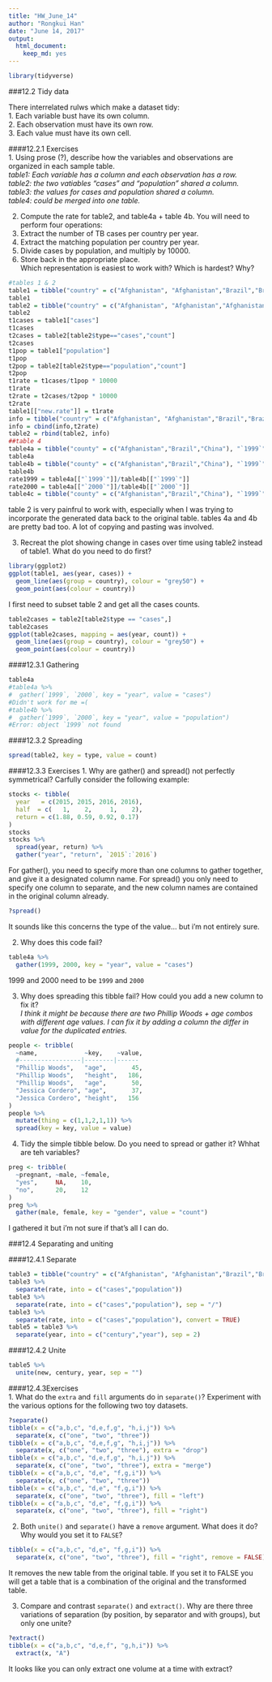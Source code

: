 ```yaml
---
title: "HW_June_14"
author: "Rongkui Han"
date: "June 14, 2017"
output: 
  html_document: 
    keep_md: yes
---
```

```r
library(tidyverse)
```

###12.2 Tidy data  

There interrelated rulws which make a dataset tidy:  
1. Each variable bust have its own column.  
2. Each observation must have its own row.  
3. Each value must have its own cell.  

####12.2.1 Exercises  
1. Using prose (?), describe how the variables and observations are organized in each sample table.  
 *table1: Each variable has a column and each observation has a row.*  
*table2: the two vatiables "cases" and "population" shared a column.*  
*table3: the values for cases and population shared a column.*  
*table4: could be merged into one table.*  

2. Compute the rate for table2, and table4a + table 4b. You will need to perform four operations:  
  1. Extract the number of TB cases per country per year.  
  2. Extract the matching population per country per year.  
  3. Divide cases by population, and multiply by 10000.  
  4. Store back in the appropriate place.  
Which representation is easiest to work with? Which is hardest? Why?  
```r
#tables 1 & 2
table1 = tibble("country" = c("Afghanistan", "Afghanistan","Brazil","Brazil","China","China"), "year" = c(1999,2000,1999,2000,1999,2000), "cases" = c(745, 2666, 37737, 80488, 212258, 213766), "population" = c(19987371,20595360, 172006362, 174504898, 1272915272, 1280428583),"rate" = c(0.373, 1.294, 2.194, 4.612, 1.667, 1.669))
table1
table2 = tibble("country" = c("Afghanistan", "Afghanistan","Afghanistan", "Afghanistan","Brazil","Brazil","Brazil","Brazil","China","China", "China","China"), "year" = c(1999,1999,2000,2000,1999,1999,2000,2000,1999,1999,2000,2000), "type" = c("cases","population", "cases","population","cases","population","cases","population", "cases","population","cases","population"), "count" = c(745, 19987371, 2666, 20595360, 37737, 172006362, 80488, 174504898, 212258, 1272915272, 213766, 1280428583))
table2
t1cases = table1["cases"]
t1cases
t2cases = table2[table2$type=="cases","count"]
t2cases
t1pop = table1["population"]
t1pop
t2pop = table2[table2$type=="population","count"]
t2pop
t1rate = t1cases/t1pop * 10000
t1rate
t2rate = t2cases/t2pop * 10000
t2rate
table1[["new.rate"]] = t1rate
info = tibble("country" = c("Afghanistan", "Afghanistan","Brazil","Brazil","China","China"), "year" = c(1999,2000,1999,2000,1999,2000), "type" = c("rate", "rate", "rate", "rate", "rate", "rate"))
info = cbind(info,t2rate)
table2 = rbind(table2, info)
##table 4
table4a = tibble("county" = c("Afghanistan","Brazil","China"), "`1999`" = c(745, 37737, 212258), "`2000`" = c(2666, 80488, 213766))
table4a
table4b = tibble("county" = c("Afghanistan","Brazil","China"), "`1999`" = c(19987371,172006362,1272915272), "`2000`" = c(20595360,174504898,1280428583))
table4b
rate1999 = table4a[["`1999`"]]/table4b[["`1999`"]] 
rate2000 = table4a[["`2000`"]]/table4b[["`2000`"]] 
table4c = tibble("county" = c("Afghanistan","Brazil","China"), "`1999`" = rate1999, "`2000`" = rate2000)
```

table 2 is very painfrul to work with, especially when I was trying to incorporate the generated data back to the original table. tables 4a and 4b are pretty bad too. A lot of copying and pasting was involved.  

3. Recreat the plot showing change in cases over time using table2 instead of table1. What do you need to do first?  
```r
library(ggplot2)
ggplot(table1, aes(year, cases)) + 
  geom_line(aes(group = country), colour = "grey50") + 
  geom_point(aes(colour = country))
```

I first need to subset table 2 and get all the cases counts.   
```r
table2cases = table2[table2$type == "cases",]
table2cases
ggplot(table2cases, mapping = aes(year, count)) +
  geom_line(aes(group = country), colour = "grey50") + 
  geom_point(aes(colour = country))
```

####12.3.1 Gathering  
```r
table4a
#table4a %>%
#  gather(`1999`, `2000`, key = "year", value = "cases")
#Didn't work for me =(
#table4b %>%
#  gather(`1999`, `2000`, key = "year", value = "population")
#Error: object `1999` not found
```
####12.3.2 Spreading  
```r
spread(table2, key = type, value = count)
```

####12.3.3 Exercises
1. Why are gather() and spread() not perfectly symmetrical? Carfully consider the following example:  
```r
stocks <- tibble(
  year   = c(2015, 2015, 2016, 2016),
  half  = c(   1,    2,     1,    2),
  return = c(1.88, 0.59, 0.92, 0.17)
)
stocks
stocks %>% 
  spread(year, return) %>% 
  gather("year", "return", `2015`:`2016`)
```

For gather(), you need to specify more than one columns to gather together, and give it a designated column name. For spread() you only need to specify one column to separate, and the new column names are contained in the original column already.  

```r
?spread()
```

It sounds like this concerns the type of the value... but i'm not entirely sure.  

2. Why does this code fail?  
```r
table4a %>% 
  gather(1999, 2000, key = "year", value = "cases")
```

1999 and 2000 need to be `1999` and `2000`

3. Why does spreading this tibble fail? How could you add a new column to fix it?  
*I think it might be because there are two Phillip Woods + age combos with different age values. I can fix it by adding a column the differ in value for the duplicated entries.*    
```r
people <- tribble(
  ~name,             ~key,    ~value,
  #-----------------|--------|------
  "Phillip Woods",   "age",       45,
  "Phillip Woods",   "height",   186,
  "Phillip Woods",   "age",       50,
  "Jessica Cordero", "age",       37,
  "Jessica Cordero", "height",   156
)
people %>%
  mutate(thing = c(1,1,2,1,1)) %>%
  spread(key = key, value = value)
```

4. Tidy the simple tibble below. Do you need to spread or gather it? Whhat are teh variables?  
```r
preg <- tribble(
  ~pregnant, ~male, ~female,
  "yes",     NA,    10,
  "no",      20,    12
)
preg %>%
  gather(male, female, key = "gender", value = "count")
```

I gathered it but i'm not sure if that's all I can do.  

###12.4 Separating and uniting  

####12.4.1 Separate  
```r
table3 = tibble("country" = c("Afghanistan", "Afghanistan","Brazil","Brazil","China","China"), "year" = c(1999,2000,1999,2000,1999,2000), "rate" = c("745/19987371","2666/20595360" , "37737/172006362", "80488/174504898", "212258/1272915272", "213766/1280428583"))
table3 %>%
  separate(rate, into = c("cases","population"))
table3 %>%
  separate(rate, into = c("cases","population"), sep = "/")
table3 %>%
  separate(rate, into = c("cases","population"), convert = TRUE)
table5 = table3 %>%
  separate(year, into = c("century","year"), sep = 2)
```

####12.4.2 Unite  
```r
table5 %>%
  unite(new, century, year, sep = "")
```

####12.4.3Exercises   
1. What do the `extra` and `fill` arguments do in `separate()`? Experiment with the various options for the following two toy datasets.   
```r
?separate()
tibble(x = c("a,b,c", "d,e,f,g", "h,i,j")) %>% 
  separate(x, c("one", "two", "three"))
tibble(x = c("a,b,c", "d,e,f,g", "h,i,j")) %>% 
  separate(x, c("one", "two", "three"), extra = "drop")
tibble(x = c("a,b,c", "d,e,f,g", "h,i,j")) %>% 
  separate(x, c("one", "two", "three"), extra = "merge")
tibble(x = c("a,b,c", "d,e", "f,g,i")) %>% 
  separate(x, c("one", "two", "three"))
tibble(x = c("a,b,c", "d,e", "f,g,i")) %>% 
  separate(x, c("one", "two", "three"), fill = "left")
tibble(x = c("a,b,c", "d,e", "f,g,i")) %>% 
  separate(x, c("one", "two", "three"), fill = "right")
```

2. Both `unite()` and `separate()` have a `remove` argument. What does it do? Why would you set it to `FALSE`?  
```r
tibble(x = c("a,b,c", "d,e", "f,g,i")) %>% 
  separate(x, c("one", "two", "three"), fill = "right", remove = FALSE)
```

It removes the new table from the original table. If you set it to FALSE you will get a table that is a combination of the original and the transformed table.  

3. Compare and contrast `separate()` and `extract()`. Why are there three variations of separation (by position, by separator and with groups), but only one unite? 

```r
?extract()
tibble(x = c("a,b,c", "d,e,f", "g,h,i")) %>% 
  extract(x, "A")
```

It looks like you can only extract one volume at a time with extract? 
 
